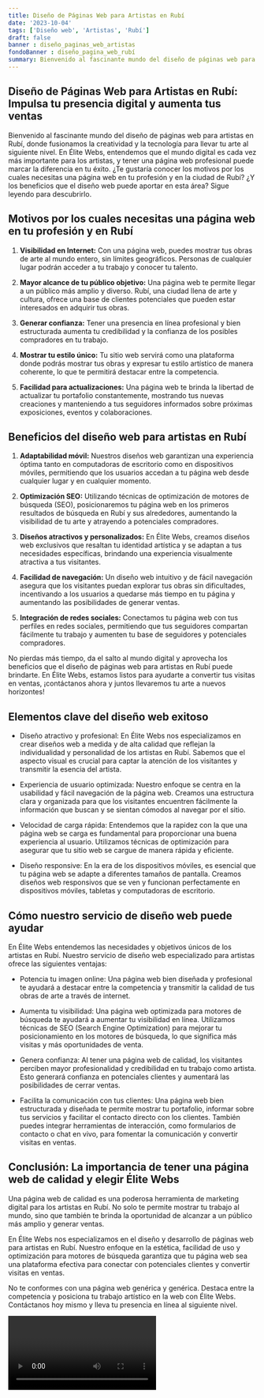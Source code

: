 ```yaml
---
title: Diseño de Páginas Web para Artistas en Rubí
date: '2023-10-04'
tags: ['Diseño web', 'Artistas', 'Rubí']
draft: false
banner : diseño_paginas_web_artistas
fondoBanner : diseño_pagina_web_rubí
summary: Bienvenido al fascinante mundo del diseño de páginas web para artistas en Rubí, donde fusionamos la creatividad y la tecnología para llevar tu arte al siguiente nivel. En Élite Webs, entendemos que el mundo digital es cada vez más importante para los artistas, y tener una página web profesional puede marcar la diferencia en tu éxito. ¿Te gustaría conocer los motivos por los cuales necesitas una página web en tu profesión y en la ciudad de Rubí? ¿Y los beneficios que el diseño web puede aportar en esta área? Sigue leyendo para descubrirlo.
---
```


## Diseño de Páginas Web para Artistas en Rubí: Impulsa tu presencia digital y aumenta tus ventas

Bienvenido al fascinante mundo del diseño de páginas web para artistas en Rubí, donde fusionamos la creatividad y la tecnología para llevar tu arte al siguiente nivel. En Élite Webs, entendemos que el mundo digital es cada vez más importante para los artistas, y tener una página web profesional puede marcar la diferencia en tu éxito. ¿Te gustaría conocer los motivos por los cuales necesitas una página web en tu profesión y en la ciudad de Rubí? ¿Y los beneficios que el diseño web puede aportar en esta área? Sigue leyendo para descubrirlo.

## Motivos por los cuales necesitas una página web en tu profesión y en Rubí

1. **Visibilidad en Internet:** Con una página web, puedes mostrar tus obras de arte al mundo entero, sin límites geográficos. Personas de cualquier lugar podrán acceder a tu trabajo y conocer tu talento.

2. **Mayor alcance de tu público objetivo:** Una página web te permite llegar a un público más amplio y diverso. Rubí, una ciudad llena de arte y cultura, ofrece una base de clientes potenciales que pueden estar interesados en adquirir tus obras.

3. **Generar confianza:** Tener una presencia en línea profesional y bien estructurada aumenta tu credibilidad y la confianza de los posibles compradores en tu trabajo.

4. **Mostrar tu estilo único:** Tu sitio web servirá como una plataforma donde podrás mostrar tus obras y expresar tu estilo artístico de manera coherente, lo que te permitirá destacar entre la competencia.

5. **Facilidad para actualizaciones:** Una página web te brinda la libertad de actualizar tu portafolio constantemente, mostrando tus nuevas creaciones y manteniendo a tus seguidores informados sobre próximas exposiciones, eventos y colaboraciones.

## Beneficios del diseño web para artistas en Rubí

1. **Adaptabilidad móvil:** Nuestros diseños web garantizan una experiencia óptima tanto en computadoras de escritorio como en dispositivos móviles, permitiendo que los usuarios accedan a tu página web desde cualquier lugar y en cualquier momento.

2. **Optimización SEO:** Utilizando técnicas de optimización de motores de búsqueda (SEO), posicionaremos tu página web en los primeros resultados de búsqueda en Rubí y sus alrededores, aumentando la visibilidad de tu arte y atrayendo a potenciales compradores.

3. **Diseños atractivos y personalizados:** En Élite Webs, creamos diseños web exclusivos que resaltan tu identidad artística y se adaptan a tus necesidades específicas, brindando una experiencia visualmente atractiva a tus visitantes.

4. **Facilidad de navegación:** Un diseño web intuitivo y de fácil navegación asegura que los visitantes puedan explorar tus obras sin dificultades, incentivando a los usuarios a quedarse más tiempo en tu página y aumentando las posibilidades de generar ventas.

5. **Integración de redes sociales:** Conectamos tu página web con tus perfiles en redes sociales, permitiendo que tus seguidores compartan fácilmente tu trabajo y aumenten tu base de seguidores y potenciales compradores.

No pierdas más tiempo, da el salto al mundo digital y aprovecha los beneficios que el diseño de páginas web para artistas en Rubí puede brindarte. En Élite Webs, estamos listos para ayudarte a convertir tus visitas en ventas, ¡contáctanos ahora y juntos llevaremos tu arte a nuevos horizontes!

<GifSeo />

<Cta />

## Elementos clave del diseño web exitoso

- Diseño atractivo y profesional: En Élite Webs nos especializamos en crear diseños web a medida y de alta calidad que reflejan la individualidad y personalidad de los artistas en Rubí. Sabemos que el aspecto visual es crucial para captar la atención de los visitantes y transmitir la esencia del artista.

- Experiencia de usuario optimizada: Nuestro enfoque se centra en la usabilidad y fácil navegación de la página web. Creamos una estructura clara y organizada para que los visitantes encuentren fácilmente la información que buscan y se sientan cómodos al navegar por el sitio.

- Velocidad de carga rápida: Entendemos que la rapidez con la que una página web se carga es fundamental para proporcionar una buena experiencia al usuario. Utilizamos técnicas de optimización para asegurar que tu sitio web se cargue de manera rápida y eficiente.

- Diseño responsive: En la era de los dispositivos móviles, es esencial que tu página web se adapte a diferentes tamaños de pantalla. Creamos diseños web responsivos que se ven y funcionan perfectamente en dispositivos móviles, tabletas y computadoras de escritorio.

## Cómo nuestro servicio de diseño web puede ayudar

En Élite Webs entendemos las necesidades y objetivos únicos de los artistas en Rubí. Nuestro servicio de diseño web especializado para artistas ofrece las siguientes ventajas:

- Potencia tu imagen online: Una página web bien diseñada y profesional te ayudará a destacar entre la competencia y transmitir la calidad de tus obras de arte a través de internet.

- Aumenta tu visibilidad: Una página web optimizada para motores de búsqueda te ayudará a aumentar tu visibilidad en línea. Utilizamos técnicas de SEO (Search Engine Optimization) para mejorar tu posicionamiento en los motores de búsqueda, lo que significa más visitas y más oportunidades de venta.

- Genera confianza: Al tener una página web de calidad, los visitantes perciben mayor profesionalidad y credibilidad en tu trabajo como artista. Esto generará confianza en potenciales clientes y aumentará las posibilidades de cerrar ventas.

- Facilita la comunicación con tus clientes: Una página web bien estructurada y diseñada te permite mostrar tu portafolio, informar sobre tus servicios y facilitar el contacto directo con los clientes. También puedes integrar herramientas de interacción, como formularios de contacto o chat en vivo, para fomentar la comunicación y convertir visitas en ventas.

## Conclusión: La importancia de tener una página web de calidad y elegir Élite Webs

Una página web de calidad es una poderosa herramienta de marketing digital para los artistas en Rubí. No solo te permite mostrar tu trabajo al mundo, sino que también te brinda la oportunidad de alcanzar a un público más amplio y generar ventas.

En Élite Webs nos especializamos en el diseño y desarrollo de páginas web para artistas en Rubí. Nuestro enfoque en la estética, facilidad de uso y optimización para motores de búsqueda garantiza que tu página web sea una plataforma efectiva para conectar con potenciales clientes y convertir visitas en ventas.

No te conformes con una página web genérica y genérica. Destaca entre la competencia y posiciona tu trabajo artístico en la web con Élite Webs. Contáctanos hoy mismo y lleva tu presencia en línea al siguiente nivel.

<Video />

<CtaBot job='Artistas' city='Rubí'/>

<Gmaps query='Rubí+españa+maps' />